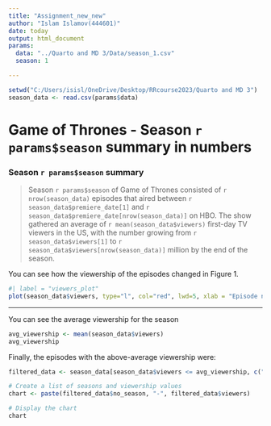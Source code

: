---
title: "Assignment_new_new"
author: "Islam Islamov(444601)"
date: today
output: html_document
params:
  data: "../Quarto and MD 3/Data/season_1.csv"
  season: 1

---

```{r}
setwd("C:/Users/isisl/OneDrive/Desktop/RRcourse2023/Quarto and MD 3")
season_data <- read.csv(params$data)
```

# Game of Thrones - Season `r params$season` summary in numbers

### Season `r params$season` summary

> Season `r params$season` of Game of Thrones consisted of `r nrow(season_data)` episodes that aired between `r season_data$premiere_date[1]` and `r season_data$premiere_date[nrow(season_data)]` on HBO. The show gathered an average of `r mean(season_data$viewers)` first-day TV viewers in the US, with the number growing from `r season_data$viewers[1]` to `r season_data$viewers[nrow(season_data)]` million by the end of the season.


You can see how the viewership of the episodes changed in Figure 1.

```{r}
#| label = "viewers_plot"
plot(season_data$viewers, type="l", col="red", lwd=5, xlab = "Episode number", ylab = "1st day TV viewers in the US (millions)")
```

***

You can see the average viewership for the season

```{r, results='asis', echo = FALSE}
avg_viewership <- mean(season_data$viewers)
avg_viewership
```

Finally, the episodes with the above-average viewership were:
```{r, echo = FALSE }

filtered_data <- season_data[season_data$viewers <= avg_viewership, c("no_season", "viewers")]

# Create a list of seasons and viewership values
chart <- paste(filtered_data$no_season, "-", filtered_data$viewers)

# Display the chart
chart


```
